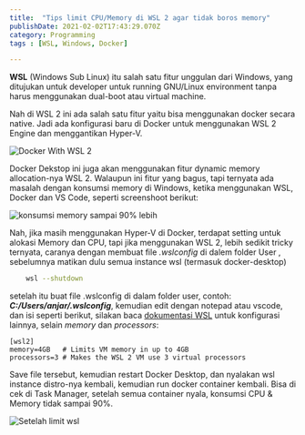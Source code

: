 ```yaml
---
title:  "Tips limit CPU/Memory di WSL 2 agar tidak boros memory"
publishDate: 2021-02-02T17:43:29.070Z
category: Programming
tags : [WSL, Windows, Docker]

---
```

**WSL** (Windows Sub Linux) itu salah satu fitur unggulan dari Windows, yang ditujukan untuk developer untuk running GNU/Linux environment tanpa harus menggunakan dual-boot atau virtual machine. 

Nah di WSL 2 ini ada salah satu fitur yaitu bisa menggunakan docker secara native. Jadi ada konfigurasi baru di Docker untuk menggunakan WSL 2 Engine dan menggantikan Hyper-V.

![Docker With WSL 2](https://i.ibb.co/1K2GXj2/WSL-Tips-Docker-Setting.png)


Docker Dekstop ini juga akan menggunakan fitur dynamic memory allocation-nya WSL 2. Walaupun ini fitur yang bagus, tapi ternyata ada masalah dengan konsumsi memory di Windows,  ketika menggunakan WSL, Docker dan VS Code, seperti screenshoot berikut:

![konsumsi memory sampai 90% lebih](https://i.ibb.co/tB43yjJ/wsl-task-manager.png)

Nah, jika masih menggunakan Hyper-V di Docker, terdapat setting untuk alokasi Memory dan CPU, tapi jika menggunakan WSL 2, lebih sedikit tricky ternyata, caranya dengan membuat file *.wslconfig* di dalem folder User , sebelumnya matikan dulu semua instance wsl (termasuk docker-desktop)
```bash
	wsl --shutdown
```

setelah itu buat file .wslconfig di dalam folder user, contoh: ***C:/Users/anjar/.wslconfig***, kemudian edit dengan notepad atau vscode, dan isi seperti berikut, silakan baca [dokumentasi WSL](https://docs.microsoft.com/en-us/windows/wsl/wsl-config#wsl-2-settings) untuk konfigurasi lainnya, selain *memory* dan *processors*:
```
[wsl2]
memory=4GB   # Limits VM memory in up to 4GB
processors=3 # Makes the WSL 2 VM use 3 virtual processors
```

Save file tersebut, kemudian restart Docker Desktop, dan nyalakan wsl instance distro-nya kembali, kemudian run docker container kembali. Bisa di cek di Task Manager, setelah semua container nyala, konsumsi CPU & Memory tidak sampai 90%.

![Setelah limit wsl](https://i.ibb.co/R4VG5RN/wsl-dsetting.png)